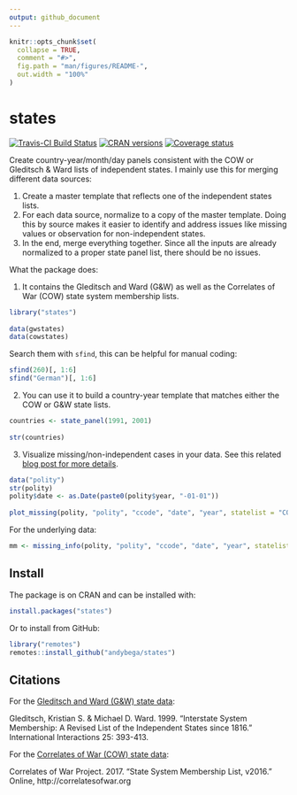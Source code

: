 ```yaml
---
output: github_document
---
```


<!-- README.md is generated from README.Rmd. Please edit that file -->

```r
knitr::opts_chunk$set(
  collapse = TRUE,
  comment = "#>",
  fig.path = "man/figures/README-",
  out.width = "100%"
)
```

# states

[![Travis-CI Build Status](https://travis-ci.com/andybega/states.svg?branch=master)](https://travis-ci.com/andybega/states)
[![CRAN versions](http://www.r-pkg.org/badges/version/states)](https://cran.r-project.org/package=states)
[![Coverage status](https://codecov.io/gh/andybega/states/branch/master/graph/badge.svg)](https://codecov.io/github/andybega/states?branch=master)

Create country-year/month/day panels consistent with the COW or Gleditsch & Ward lists of independent states. I mainly use this for merging different data sources: 

1. Create a master template that reflects one of the independent states lists. 
2. For each data source, normalize to a copy of the master template. Doing this by source makes it easier to identify and address issues like missing values or observation for non-independent states. 
3. In the end, merge everything together. Since all the inputs are already normalized to a proper state panel list, there should be no issues.

What the package does:

1. It contains the Gleditsch and Ward (G&W) as well as the Correlates of War (COW) state system membership lists. 
```r
library("states")
    
data(gwstates)
data(cowstates)
```

Search them with `sfind`, this can be helpful for manual coding:

```r
sfind(260)[, 1:6]
sfind("German")[, 1:6]
```

2. You can use it to build a country-year template that matches either the COW or G&W state lists. 
```r
countries <- state_panel(1991, 2001)
    
str(countries)
```

3. Visualize missing/non-independent cases in your data. See this related [blog post for more details](https://andybeger.com/2016/09/14/data-management/).

```r
data("polity")
str(polity)
polity$date <- as.Date(paste0(polity$year, "-01-01"))
    
plot_missing(polity, "polity", "ccode", "date", "year", statelist = "COW")
```

For the underlying data:

```r
mm <- missing_info(polity, "polity", "ccode", "date", "year", statelist = "COW")
```

## Install

The package is on CRAN and can be installed with:

```r
install.packages("states")
```

Or to install from GitHub:

```r
library("remotes")
remotes::install_github("andybega/states")
```

## Citations

For the [Gleditsch and Ward (G&W) state data](http://privatewww.essex.ac.uk/~ksg/statelist.html):

Gleditsch, Kristian S. & Michael D. Ward. 1999. "Interstate System Membership: A Revised List of the Independent States since 1816." International Interactions 25: 393-413.

For the [Correlates of War (COW) state data](http://www.correlatesofwar.org/data-sets/state-system-membership):

Correlates of War Project. 2017. "State System Membership List, v2016." Online, http://correlatesofwar.org

